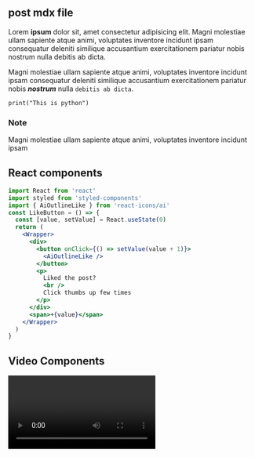 
<section className="mdx-page">

## post mdx file

Lorem **ipsum** dolor sit, amet consectetur adipisicing elit. Magni molestiae ullam sapiente atque animi, voluptates inventore incidunt ipsam consequatur deleniti similique accusantium exercitationem pariatur nobis nostrum nulla debitis ab dicta.

Magni molestiae ullam sapiente atque animi, voluptates inventore incidunt ipsam consequatur deleniti similique accusantium exercitationem pariatur nobis **_nostrum_** nulla `debitis ab dicta`.

<div className='code'>

```
print("This is python")
```

</div>

<div className="nice-text">
  <h3 style={{ color: 'purple' }}> Note </h3>
  <FiInfo className="nice-text-icon"> </FiInfo>
  Magni molestiae ullam sapiente atque animi, voluptates inventore incidunt
  ipsam
</div>

<h2>React components</h2>

<Counter />

```jsx
import React from 'react'
import styled from 'styled-components'
import { AiOutlineLike } from 'react-icons/ai'
const LikeButton = () => {
  const [value, setValue] = React.useState(0)
  return (
    <Wrapper>
      <div>
        <button onClick={() => setValue(value + 1)}>
          <AiOutlineLike />
        </button>
        <p>
          Liked the post?
          <br />
          Click thumbs up few times
        </p>
      </div>
      <span>+{value}</span>
    </Wrapper>
  )
}
```

<LikeButton />

<h2>Video Components</h2>
<RegVideo />
<Video />

<h2 title>I am the child</h2>
<h2>another random heading three</h2>

<h4>inline code</h4>

`console.log('hello');`

<h4>blockquote element</h4>

<blockquote display="default">
  Magni molestiae ullam sapiente atque animi, voluptates inventore incidunt
</blockquote>

<blockquote display="info">
  Magni molestiae ullam sapiente atque animi, voluptates inventore incidunt
</blockquote>

<blockquote display="warning">
  Magni molestiae ullam sapiente atque animi, voluptates inventore incidunt
</blockquote>

<blockquote>
  Magni molestiae ullam sapiente atque animi, voluptates inventore incidunt
</blockquote>

### python

```python

def fun():

  return 9

```

#### Javascript

```js
// comments
const name = 'john'
const channel = 'coding addict'

function featuredProducts(data) {
  return data.filter(item => {
    return item.featured === true
  })
}
featuredProducts()
```

#### JSX

```jsx
import React from 'react'

const Counter = () => {
  const [count, setCount] = React.useState(0)
  return (
    <section className="counter">
      <h4>show some love to MDX</h4>
      <h4>likes {count}</h4>
      <button className="btn btn-danger" onClick={() => setCount(count + 1)}>
        i like mdx
      </button>
    </section>
  )
}
export default Counter
```

#### HTML

```html
<h1>hello world</h1>
<p class="random">random text</p>
<section class="contact">
  <div class="title">
    <h1>contact us</h1>
  </div>
</section>
```

#### CSS

```css
max-width: 500px;
border-radius: var(--radius);
padding: 1rem 1.5rem;
background: var(--clr-grey-10);
text-align: center;
```

<Link to="/posts" className="btn center-btn">
  Back to all posts
</Link>

</section>
